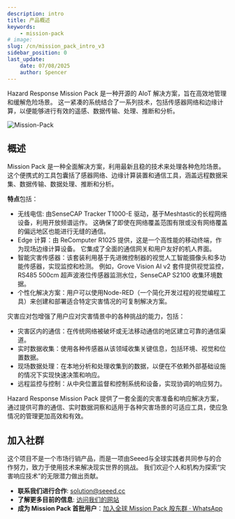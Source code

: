```yaml
---
description: intro
title: 产品概述
keywords:
    - mission-pack
# image: 
slug: /cn/mission_pack_intro_v3
sidebar_position: 0
last_update:
    date: 07/08/2025
    author: Spencer
---
```


Hazard Response Mission Pack 是一种开源的 AIoT 解决方案，旨在高效地管理和缓解危险场景。 这一紧凑的系统结合了一系列技术，包括传感器网络和边缘计算，以便能够进行有效的遥感、数据传输、处理、推断和分析。

![Mission-Pack](https://www.seeedstudio.com/blog/wp-content/uploads/2024/10/0-114993391-Mission-Pack-Early-Access1-768x576.jpg)

## 概述

Mission Pack 是一种全面解决方案，利用最新且稳的技术来处理各种危险场景。 这个便携式的工具包囊括了感器网络、边缘计算装置和通信工具，涵盖远程数据采集、数据传输、数据处理、推断和分析。

**特点**包括：

- 无线电信: 由SenseCAP Tracker T1000-E 驱动，基于Meshtastic的长程网络设备，利用开放频谱运作。 这确保了即使在网络覆盖范围有限或没有网络覆盖的偏远地区也能进行无缝的通信。
- Edge 计算：由 ReComputer R1025 提供，这是一个高性能的移动终端，作为现场边缘计算设备。 它集成了全面的通信网关和用户友好的机人界面。
- 智能灾害传感器：该套装利用基于先进微控制器的视觉人工智能摄像头和多功能传感器，实现监控和检测。 例如，Grove Vision AI v2 套件提供视觉监控，RS485 500cm 超声波液位传感器监测水位，SenseCAP S2100 收集环境数据。
- 个性化解决方案：用户可以使用Node-RED（一个简化开发过程的视觉编程工具）来创建和部署适合特定灾害情况的可复制解决方案。

灾害应对包增强了用户应对灾害情景中的各种挑战的能力，包括：

- 灾害区内的通信：在传统网络被破坏或无法移动通信的地区建立可靠的通信渠道。
- 实时数据收集：使用各种传感器从该领域收集关键信息，包括环境、视觉和位置数据。
- 现场数据处理：在本地分析和处理收集到的数据，以便在不依赖外部基础设施的情况下实现快速决策和响应。
- 远程监控与控制：从中央位置监督和控制系统和设备，实现协调的响应努力。

Hazard Response Mission Pack 提供了一套全面的灾害准备和响应解决方案，通过提供可靠的通信、实时数据洞察和适用于各种灾害场景的可适应工具，使应急情况的管理更加高效和有效。

## 加入社群

这个项目不是一个市场行销产品，而是一项由Seeed与全球实践者共同参与的合作努力，致力于使用技术来解决现实世界的挑战。 我们欢迎个人和机构为探索“灾害响应技术”的无限潜力做出贡献。

- **联系我们进行合作**: [solution@seeed.cc](mailto:solution@seeed.cc)
- **了解更多目前的信息**: [访问我们的网站](https://hazard.seeed.cc/)
- **成为 Mission Pack 首批用户**：[加入全球 Mission Pack 股东群 · WhatsApp](https://forms.gle/UXpAJX5wNcLd7CWJA)
